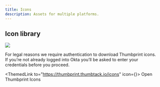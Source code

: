 ```yaml
---
title: Icons
description: Assets for multiple platforms.
---
```



## Icon library

<Img src="./icon-hero.png" className="db" />

For legal reasons we require authentication to download Thumbprint icons. If you’re not already logged into Okta you’ll be asked to enter your credentials before you proceed.

<ThemedLink to="https://thumbprint.thumbtack.io/icons" icon={<ContentModifierLockedSmall />}>
    Open Thumbprint Icons
</ThemedLink>
